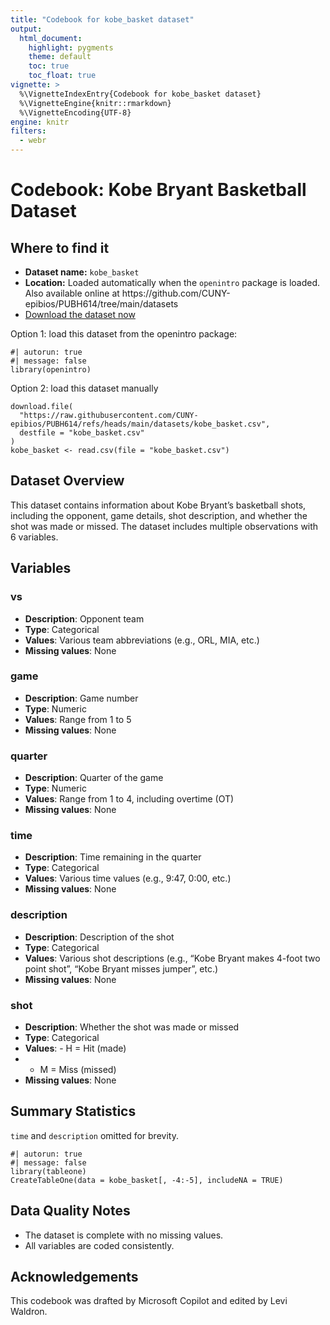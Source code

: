 ```yaml
---
title: "Codebook for kobe_basket dataset"
output:
  html_document:
    highlight: pygments
    theme: default
    toc: true
    toc_float: true
vignette: >
  %\VignetteIndexEntry{Codebook for kobe_basket dataset}
  %\VignetteEngine{knitr::rmarkdown}
  %\VignetteEncoding{UTF-8}
engine: knitr
filters:
  - webr
---
```


# Codebook: Kobe Bryant Basketball Dataset

## Where to find it

- **Dataset name:** `kobe_basket`
- **Location:** Loaded automatically when the `openintro` package is loaded. Also available online at https://github.com/CUNY-epibios/PUBH614/tree/main/datasets
- [Download the dataset now](https://raw.githubusercontent.com/CUNY-epibios/PUBH614/main/datasets/kobe_basket.csv)

Option 1: load this dataset from the openintro package:
```webr-r
#| autorun: true
#| message: false
library(openintro)
```

Option 2: load this dataset manually
```webr-r
download.file(
  "https://raw.githubusercontent.com/CUNY-epibios/PUBH614/refs/heads/main/datasets/kobe_basket.csv",
  destfile = "kobe_basket.csv"
)
kobe_basket <- read.csv(file = "kobe_basket.csv")
```

## Dataset Overview

This dataset contains information about Kobe Bryant's basketball shots, including the opponent, game details, shot description, and whether the shot was made or missed. The dataset includes multiple observations with 6 variables.

## Variables

### vs
- **Description**: Opponent team
- **Type**: Categorical
- **Values**: Various team abbreviations (e.g., ORL, MIA, etc.)
- **Missing values**: None

### game
- **Description**: Game number
- **Type**: Numeric
- **Values**: Range from 1 to 5
- **Missing values**: None

### quarter
- **Description**: Quarter of the game
- **Type**: Numeric
- **Values**: Range from 1 to 4, including overtime (OT)
- **Missing values**: None

### time
- **Description**: Time remaining in the quarter
- **Type**: Categorical
- **Values**: Various time values (e.g., 9:47, 0:00, etc.)
- **Missing values**: None

### description
- **Description**: Description of the shot
- **Type**: Categorical
- **Values**: Various shot descriptions (e.g., "Kobe Bryant makes 4-foot two point shot", "Kobe Bryant misses jumper", etc.)
- **Missing values**: None

### shot
- **Description**: Whether the shot was made or missed
- **Type**: Categorical
- **Values**: - H = Hit (made)
- - M = Miss (missed)
- **Missing values**: None

## Summary Statistics

`time` and `description` omitted for brevity.

```webr-r
#| autorun: true
#| message: false
library(tableone)
CreateTableOne(data = kobe_basket[, -4:-5], includeNA = TRUE)
```

## Data Quality Notes
- The dataset is complete with no missing values.
- All variables are coded consistently.

## Acknowledgements
This codebook was drafted by Microsoft Copilot and edited by Levi Waldron.
